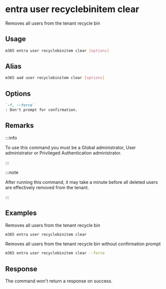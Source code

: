 
# entra user recyclebinitem clear

Removes all users from the tenant recycle bin

## Usage

```sh
m365 entra user recyclebinitem clear [options]
```

## Alias

```sh
m365 aad user recyclebinitem clear [options]
```

## Options

```md definition-list
`-f, --force`
: Don't prompt for confirmation.
```

<Global />

## Remarks

:::info

To use this command you must be a Global administrator, User administrator or Privileged Authentication administrator.

:::

:::note

After running this command, it may take a minute before all deleted users are effectively removed from the tenant.

:::

## Examples

Removes all users from the tenant recycle bin

```sh
m365 entra user recyclebinitem clear
```

Removes all users from the tenant recycle bin without confirmation prompt

```sh
m365 entra user recyclebinitem clear --force
```

## Response

The command won't return a response on success.
